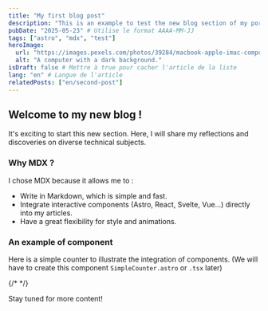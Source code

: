 ```yaml
---
title: "My first blog post"
description: "This is an example to test the new blog section of my portfolio."
pubDate: "2025-05-23" # Utilise le format AAAA-MM-JJ
tags: ["astro", "mdx", "test"]
heroImage:
  url: "https://images.pexels.com/photos/39284/macbook-apple-imac-computer-39284.jpeg?auto=compress&cs=tinysrgb&w=1260&h=750&dpr=1"
  alt: "A computer with a dark background."
isDraft: false # Mettre à true pour cacher l'article de la liste
lang: "en" # Langue de l'article
relatedPosts: ["en/second-post"]
---
```


## Welcome to my new blog !

It's exciting to start this new section. Here, I will share my reflections and discoveries on diverse technical subjects.

### Why MDX ?

I chose MDX because it allows me to :

- Write in Markdown, which is simple and fast.
- Integrate interactive components (Astro, React, Svelte, Vue...) directly into my articles.
- Have a great flexibility for style and animations.

### An example of component

Here is a simple counter to illustrate the integration of components.
(We will have to create this component `SimpleCounter.astro` or `.tsx` later)

{/* <SimpleCounter client:load /> */}

Stay tuned for more content!

